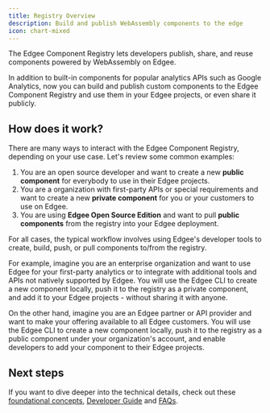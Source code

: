 ```yaml
---
title: Registry Overview
description: Build and publish WebAssembly components to the edge
icon: chart-mixed
---
```



<EdgeeSdk />

The Edgee Component Registry lets developers publish, share, and reuse components powered by WebAssembly on Edgee.

In addition to built-in components for popular analytics APIs such as Google Analytics, now you can build and 
publish custom components to the Edgee Component Registry and use them in your Edgee projects, or even share it publicly.

## How does it work?

There are many ways to interact with the Edgee Component Registry, depending on your use case. Let's review some common examples:

1. You are an open source developer and want to create a new **public component** for everybody to use in their Edgee projects.
2. You are a organization with first-party APIs or special requirements and want to create a new **private component** for you or your 
customers to use on Edgee.
3. You are using **Edgee Open Source Edition** and want to pull **public components** from the registry into your Edgee deployment.

For all cases, the typical workflow involves using Edgee's developer tools to create, build, push,
or pull components to/from the registry.

For example, imagine you are an enterprise organization and want to use Edgee for your first-party analytics or to integrate
with additional tools and APIs not natively supported by Edgee. You will use the Edgee CLI to create a new component locally,
push it to the registry as a private component, and add it to your Edgee projects - without sharing it with anyone.

On the other hand, imagine you are an Edgee partner or API provider and want to make your offering available to all Edgee customers.
You will use the Edgee CLI to create a new component locally, push it to the registry as a public component under your organization's account,
and enable developers to add your component to their Edgee projects.

## Next steps

If you want to dive deeper into the technical details, check out these [foundational concepts](./foundations),
[Developer Guide](./developer-guide) and [FAQs](./faqs).
